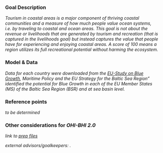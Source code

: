 

### Goal Description

*Tourism in coastal areas is a major component of thriving coastal communities and a measure of how much people value ocean systems, i.e. by traveling to coastal and ocean areas. This goal is not about the revenue or livelihoods that are generated by tourism and recreation (that is captured in the livelihoods goal) but instead captures the value that people have for experiencing and enjoying coastal areas. A score of 100 means a region utilizes its full recreational potential without harming the ecosystem.*


### Model & Data


*Data for each country were downloaded from the [EU-Study on Blue Growth](https://webgate.ec.europa.eu/maritimeforum/node/3550), Maritime Policy and the EU Strategy for the Baltic Sea Region” identified the potential for Blue Growth in each of the EU Member States (MS) of the Baltic Sea Region (BSR) and at sea basin level.* 

### Reference points

*to be determined*


### Other considerations for _OHI-BHI 2.0_

*link to [prep files](https://github.com/OHI-Science/bhi/blob/draft/baltic2015/prep/TR/tr_prep.md)*

*external advisors/goalkeepers: .*
